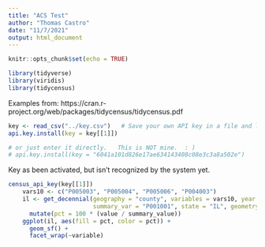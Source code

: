 ```yaml
---
title: "ACS Test"
author: "Thomas Castro"
date: "11/7/2021"
output: html_document
---
```


```r
knitr::opts_chunk$set(echo = TRUE)

library(tidyverse)
library(viridis)
library(tidycensus)

```

Examples from:
https://cran.r-project.org/web/packages/tidycensus/tidycensus.pdf

```r

key <- read_csv("../key.csv")   # Save your own API key in a file and load it,
api.key.install(key = key[[1]]) 

# or just enter it directly.   This is NOT mine.  : )
# api.key.install(key = "6041a101d826e17ae634143408c08e3c3a8a502e")


```

Key as been activated, but isn't recognized by the system yet.

```r

census_api_key(key[[1]])
    vars10 <- c("P005003", "P005004", "P005006", "P004003")
    il <- get_decennial(geography = "county", variables = vars10, year = 2010,
                        summary_var = "P001001", state = "IL", geometry = TRUE) %>%
      mutate(pct = 100 * (value / summary_value))
    ggplot(il, aes(fill = pct, color = pct)) +
      geom_sf() +
      facet_wrap(~variable)
    
```

